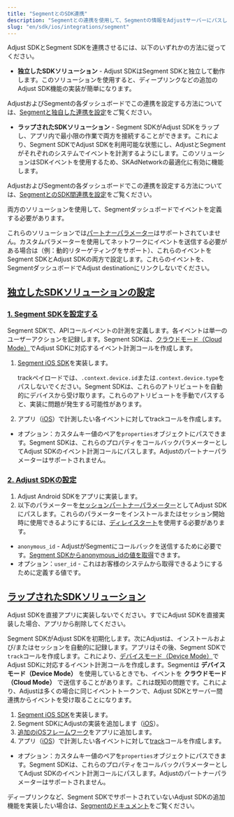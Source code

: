 ```yaml
---
title: "SegmentとのSDK連携"
description: "Segmentとの連携を使用して、Segmentの情報をAdjustサーバーにパスします。"
slug: "en/sdk/ios/integrations/segment"
---
```

Adjust SDKとSegment SDKを連携させるには、以下のいずれかの方法に従ってください。

* **独立したSDKソリューション** \- Adjust SDKはSegment SDKと独立して動作します。このソリューションを使用すると、ディープリンクなどの追加のAdjust SDK機能の実装が簡単になります。

AdjustおよびSegmentの各ダッシュボードでこの連携を設定する方法については、[Segmentと独自した連携を設定](https://help.adjust.com/en/article/set-up-segment-independent-integration)をご覧ください。

* **ラップされたSDKソリューション** \- Segment SDKがAdjust SDKをラップし、アプリ内で最小限の作業で両方を接続することができます。これにより、Segment SDKでAdjust SDKを利用可能な状態にし、AdjustとSegmentがそれぞれのシステムでイベントを計測するようにします。このソリューションはSDKイベントを使用するため、SKAdNetworkの最適化に有効に機能します。

AdjustおよびSegmentの各ダッシュボードでこの連携を設定する方法については、[SegmentとのSDK間連携を設定](https://help.adjust.com/en/article/set-up-segment-sdk-sdk-integration)をご覧ください。

両方のソリューションを使用して、Segmentダッシュボードでイベントを定義する必要があります。
<callout type="warning"> 

これらのソリューションでは[パートナーパラメーター](https://help.adjust.com/en/article/record-events-ios-sdk#add-partner-parameters)はサポートされていません。カスタムパラメーターを使用してネットワークにイベントを送信する必要がある場合は（例：動的リターゲティングをサポート）、これらのイベントをSegment SDKとAdjust SDKの両方で設定します。これらのイベントを、SegmentダッシュボードでAdjust destinationにリンクしないでください。
</Callout> 

[独立したSDKソリューションの設定](independent-sdk-solution-setup)
---------------------------------------------------

### [1\. Segment SDKを設定する](1-segment-sdk-setup)

Segment SDKで、APIコールイベントの計測を定義します。各イベントは単一のユーザーアクションを記録します。Segment SDKは、[クラウドモード（Cloud Mode）](https://segment.com/docs/connections/destinations/#connection-modes)でAdjust SDKに対応するイベント計測コールを作成します。

1. [Segment iOS SDK](https://segment.com/docs/connections/sources/catalog/libraries/mobile/ios/)を実装します。

   <callout type="note"> 

   trackペイロードでは、`.context.device.id`または`.context.device.type`をパスしないでください。Segment SDKは、これらのアトリビュートを自動的にデバイスから受け取ります。これらのアトリビュートを手動でパスすると、実装に問題が発生する可能性があります。
   </Callout> 
2. アプリ（[iOS](https://segment.com/docs/connections/sources/catalog/libraries/mobile/ios/#track)）で計測したい各イベントに対してtrackコールを作成します。

* オプション：カスタムキー値のペアを`properties`オブジェクトにパスできます。Segment SDKは、これらのプロパティをコールバックパラメーターとしてAdjust SDKのイベント計測コールにパスします。Adjustのパートナーパラメーターはサポートされません。

### [2\. Adjust SDKの設定](2-adjust-sdk-setup)

1. Adjust Android SDKをアプリに実装します。
2. 以下のパラメーターを[セッションパートナーパラメーター](https://help.adjust.com/en/article/session-parameters-ios-sdk#session-partner-parameters)としてAdjust SDKにパスします。これらのパラメーターをインストールまたはセッション開始時に使用できるようにするには、[ディレイスタート](https://help.adjust.com/en/article/session-parameters-ios-sdk#delay-start)を使用する必要があります。

* `anonymous_id` \- AdjustがSegmentにコールバックを送信するために必要です。[Segment SDKからanonymous\_idの値を取得](https://segment.com/docs/connections/sources/catalog/libraries/mobile/ios/#anonymousid)できます。
* オプション：`user_id` \- これはお客様のシステムから取得できるようにするために定義する値です。

[ラップされたSDKソリューション](wrapped-sdk-solution)
----------------------------------------

<callout type="important"> 

Adjust SDKを直接アプリに実装しないでください。すでにAdjust SDKを直接実装した場合、アプリから削除してください。
</Callout> 

Segment SDKがAdjust SDKを初期化します。次にAdjustは、インストールおよび/またはセッションを自動的に記録します。アプリはその後、Segment SDKで`track`コールを作成します。これにより、[デバイスモード（Device Mode）](https://segment.com/docs/connections/destinations/#connection-modes)でAdjust SDKに対応するイベント計測コールを作成します。Segmentは **デバイスモード（Device Mode）** を使用しているときでも、イベントを **クラウドモード（Cloud Mode）** で送信することがあります。これは既知の問題です。これにより、Adjustは多くの場合に同じイベントトークンで、Adjust SDKとサーバー間連携からイベントを受け取ることになります。

1. [Segment iOS SDK](https://segment.com/docs/connections/sources/catalog/libraries/mobile/ios/)を実装します。
2. Segment SDKにAdjustの実装を追加します（[iOS](https://segment.com/docs/connections/destinations/catalog/adjust/#ios)）。
3. [追加のiOSフレームワーク](https://help.adjust.com/en/article/get-started-ios-sdk#add-ios-frameworks)をアプリに追加します。
4. アプリ（[iOS](https://segment.com/docs/connections/sources/catalog/libraries/mobile/ios/#track)）で計測したい各イベントに対して[track](https://segment.com/docs/connections/spec/track/)コールを作成します。

* オプション：カスタムキー値のペアを`properties`オブジェクトにパスできます。Segment SDKは、これらのプロパティをコールバックパラメーターとしてAdjust SDKのイベント計測コールにパスします。Adjustのパートナーパラメーターはサポートされません。

<callout type="note"> 

ディープリンクなど、Segment SDKでサポートされていないAdjust SDKの追加機能を実装したい場合は、[Segmentのドキュメント](https://segment.com/docs/connections/sources/catalog/libraries/mobile/ios/ios-faqs/#how-do-i-know-when-a-destination-is-initialized)をご覧ください。
</Callout>

